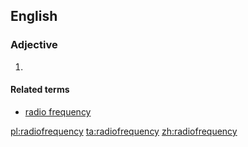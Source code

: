 ==English==

===Adjective===
{{en-adj|-}}

# {{alternative spelling of|radio-frequency}}

====Related terms====
* [[radio frequency]]

[[pl:radiofrequency]]
[[ta:radiofrequency]]
[[zh:radiofrequency]]